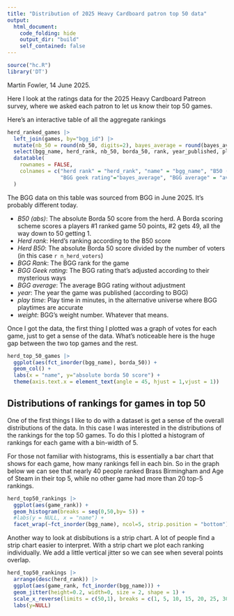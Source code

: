 ```yaml
---
title: "Distribution of 2025 Heavy Cardboard patron top 50 data"
output: 
  html_document:
    code_folding: hide
    output_dir: "build"
    self_contained: false
---
```


```r
source("hc.R")
library('DT')

```
Martin Fowler, 14 June 2025.

Here I look at the ratings data for the 2025 Heavy Cardboard Patreon survey, where we asked each patron to let us know their top 50 games.

Here's an interactive table of all the aggregate rankings 

```r
herd_ranked_games |> 
  left_join(games, by="bgg_id") |> 
  mutate(nb_50 = round(nb_50, digits=2), bayes_average = round(bayes_average, digits = 2), average = round(average, digits = 2)) |> 
  select(bgg_name, herd_rank, nb_50, borda_50, rank, year_published, play_time, bayes_average, average, average_weight) |> 
  datatable(
    rownames = FALSE,
    colnames = c("herd rank" = "herd_rank", "name" = "bgg_name", "B50 (abs)" = "borda_50", "Herd B50" = "nb_50", "BGG rank" = "rank", "year" = "year_published", "play time" = "play_time",
                 "BGG geek rating"="bayes_average", "BGG average" = "average", "weight" = "average_weight")
  )
```
The BGG data on this table was sourced from BGG in June 2025. It's probably different today.

- *B50 (abs)*: The absolute Borda 50 score from the herd. A Borda scoring scheme scores a players #1 ranked game 50 points, #2 gets 49, all the way down to 50 getting 1.
- *Herd rank*: Herd's ranking according to the B50 score
- *Herd B50*: The absolute Borda 50 score divided by the number of voters (in this case `r n_herd_voters`)
- *BGG Rank*: The BGG rank for the game
- *BGG Geek rating*: The BGG rating that's adjusted according to their mysterious ways
- *BGG average*: The average BGG rating without adjustment
- *year*: The year the game was published (according to BGG)
- *play time*: Play time in minutes, in the alternative universe where BGG playtimes are accurate
- *weight*: BGG's weight number. Whatever that means.


Once I got the data, the first thing I plotted was a graph of votes for each game, just to get a sense of the data. What's noticeable here is the huge gap between the two top games and the rest.

```r
herd_top_50_games |> 
  ggplot(aes(fct_inorder(bgg_name), borda_50)) +
  geom_col() +
  labs(x = "name", y="absolute borda 50 score") +
  theme(axis.text.x = element_text(angle = 45, hjust = 1,vjust = 1)) 
```

## Distributions of rankings for games in top 50

One of the first things I like to do with a dataset is get a sense of the overall distributions of the data. In this case I was interested in the distributions of the rankings for the top 50 games. To do this I plotted a histogram of rankings for each game with a bin-width of 5.

For those not familiar with histograms, this is essentially a bar chart that shows for each game, how many rankings fell in each bin. So in the graph below we can see that nearly 40 people ranked Brass Birmingham and Age of Steam in their top 5, while no other game had more than 20 top-5 rankings. 

```r
herd_top50_rankings |> 
  ggplot(aes(game_rank)) +
  geom_histogram(breaks = seq(0,50,by= 5)) +
  #labs(y = NULL, x = "name") +
  facet_wrap(~fct_inorder(bgg_name), ncol=5, strip.position = "bottom")
```

Another way to look at disbibutions is a strip chart. A lot of people find a strip chart easier to interpret. With a strip chart we plot each ranking individually. We add a little vertical jitter so we can see when several points overlap. 


```r
herd_top50_rankings |> 
  arrange(desc(herd_rank)) |> 
  ggplot(aes(game_rank, fct_inorder(bgg_name))) +
  geom_jitter(height=0.2, width=0, size = 2, shape = 1) +
  scale_x_reverse(limits = c(50,1), breaks = c(1, 5, 10, 15, 20, 25, 30, 35, 40, 45, 50), minor_breaks=NULL) +
  labs(y=NULL)

```



